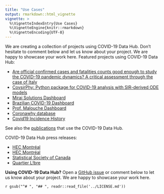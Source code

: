 ```yaml
---
title: "Use Cases"
output: rmarkdown::html_vignette
vignette: >
  %\VignetteIndexEntry{Use Cases}
  %\VignetteEngine{knitr::rmarkdown}
  %\VignetteEncoding{UTF-8}
---
```


We are creating a collection of projects using COVID-19 Data Hub. Don't hesitate to comment below and let us know about your project. We are happy to showcase your work here. Featured projects using COVID-19 Data Hub:

- [Are official confirmed cases and fatalities counts good enough to study the COVID–19 pandemic dynamics? A critical assessment through the case of Italy](https://rdcu.be/b5g5V)
- [CovsirPhy: Python package for COVID-19 analysis with SIR-derived ODE models](https://github.com/lisphilar/covid19-sir)
- [Mirai Solutions Dashboard](https://mirai-solutions.ch/gallery/covid19/)
- [Brazilian COVID-19 Dashboard](https://app.powerbi.com/view?r=eyJrIjoiNWExN2JlMzQtNTBiOC00ODU5LWIxY2QtODQwZTNhMjQzNGJmIiwidCI6ImMzN2IzN2EzLWU5ZTItNDJmOS1iYzY3LTRiOWI3MzhlMWRmMCJ9)
- [Prof. Malouche Dashboard](https://malouche.github.io/covid19data/)
- [Coronawhy database](https://www.coronawhy.org/)
- [Covid19 Incidence History](http://emit.phys.ocean.dal.ca/~kelley/covid19/)

See also the [publications](https://scholar.google.com/scholar?oi=bibs&hl=en&cites=1585537563493742217) that use the COVID-19 Data Hub.

COVID-19 Data Hub press releases:

- [HEC Montréal](https://www.hec.ca/en/research/take-a-closer-look/index.html)
- [HEC Montréal](https://www.hec.ca/en/research/take-a-closer-look/reliable-unified-data.html) 
- [Statistical Society of Canada](https://ssc.ca/en/publications/ssc-liaison/vol-34-3-june-2020/news-hec-montreal)
- [Quartier L!bre](https://quartierlibre.ca/regrouper-les-donnees-mondiales-sur-la-covid-19/)

__Using COVID-19 Data Hub?__ Open a [GitHub issue](https://github.com/covid19datahub/COVID19/issues) or comment below to let us know about your project. We are happy to showcase your work here.


`r gsub("^# ", "## ", readr::read_file('../LICENSE.md'))`
